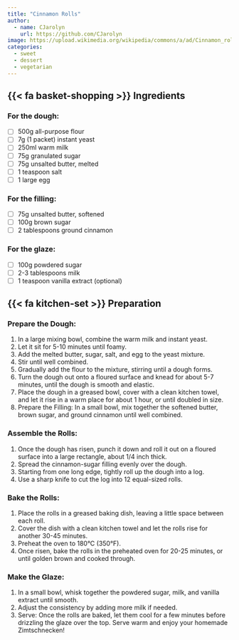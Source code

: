 ```yaml
---
title: "Cinnamon Rolls"
author:
  - name: CJarolyn
    url: https://github.com/CJarolyn
image: https://upload.wikimedia.org/wikipedia/commons/a/ad/Cinnamon_roll_in_Stockholm.jpg
categories:
  - sweet
  - dessert
  - vegetarian
---
```


## {{< fa basket-shopping >}} Ingredients

### For the dough:

-   [ ] 500g all-purpose flour
-   [ ] 7g (1 packet) instant yeast
-   [ ] 250ml warm milk
-   [ ] 75g granulated sugar
-   [ ] 75g unsalted butter, melted
-   [ ] 1 teaspoon salt
-   [ ] 1 large egg

### For the filling:

-   [ ] 75g unsalted butter, softened
-   [ ] 100g brown sugar
-   [ ] 2 tablespoons ground cinnamon

### For the glaze:

-   [ ] 100g powdered sugar
-   [ ] 2-3 tablespoons milk
-   [ ] 1 teaspoon vanilla extract (optional)

## {{< fa kitchen-set >}} Preparation

### Prepare the Dough:

1.  In a large mixing bowl, combine the warm milk and instant yeast.
2.  Let it sit for 5-10 minutes until foamy.
3.  Add the melted butter, sugar, salt, and egg to the yeast mixture.
4.  Stir until well combined.
5.  Gradually add the flour to the mixture, stirring until a dough forms.
6.  Turn the dough out onto a floured surface and knead for about 5-7 minutes, until the dough is smooth and elastic.
7.  Place the dough in a greased bowl, cover with a clean kitchen towel, and let it rise in a warm place for about 1 hour, or until doubled in size.
8.  Prepare the Filling: In a small bowl, mix together the softened butter, brown sugar, and ground cinnamon until well combined.

### Assemble the Rolls:

1.  Once the dough has risen, punch it down and roll it out on a floured surface into a large rectangle, about 1/4 inch thick.
2.  Spread the cinnamon-sugar filling evenly over the dough.
3.  Starting from one long edge, tightly roll up the dough into a log.
4.  Use a sharp knife to cut the log into 12 equal-sized rolls.

### Bake the Rolls:

1.  Place the rolls in a greased baking dish, leaving a little space between each roll.
2.  Cover the dish with a clean kitchen towel and let the rolls rise for another 30-45 minutes.
3.  Preheat the oven to 180°C (350°F).
4.  Once risen, bake the rolls in the preheated oven for 20-25 minutes, or until golden brown and cooked through.

### Make the Glaze:

1.  In a small bowl, whisk together the powdered sugar, milk, and vanilla extract until smooth.
2.  Adjust the consistency by adding more milk if needed.
3.  Serve: Once the rolls are baked, let them cool for a few minutes before drizzling the glaze over the top. Serve warm and enjoy your homemade Zimtschnecken!
